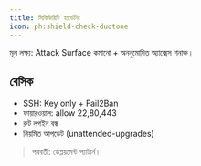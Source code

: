 ```yaml
---
title: সিকিউরিটি হার্ডেনিং
icon: ph:shield-check-duotone
---
```


মূল লক্ষ্য: Attack Surface কমানো + অননুমোদিত অ্যাক্সেস শনাক্ত।

## বেসিক
- SSH: Key only + Fail2Ban
- ফায়ারওয়াল: allow 22,80,443
- রুট লগইন বন্ধ
- নিয়মিত আপডেট (unattended-upgrades)

> পরবর্তী: ডেপ্লয়মেন্ট প্যাটার্ন।
